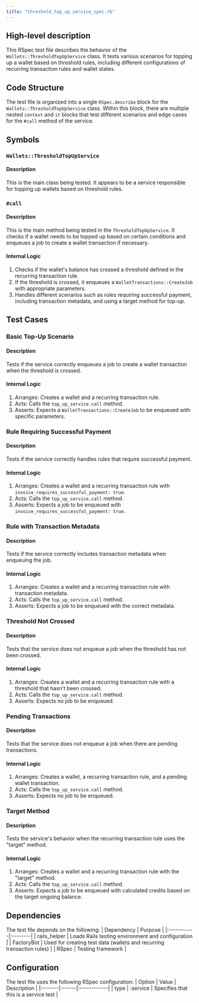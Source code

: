 ```yaml
---
title: "threshold_top_up_service_spec.rb"
---
```


## High-level description
This RSpec test file describes the behavior of the `Wallets::ThresholdTopUpService` class. It tests various scenarios for topping up a wallet based on threshold rules, including different configurations of recurring transaction rules and wallet states.

## Code Structure
The test file is organized into a single `RSpec.describe` block for the `Wallets::ThresholdTopUpService` class. Within this block, there are multiple nested `context` and `it` blocks that test different scenarios and edge cases for the `#call` method of the service.

## Symbols

### `Wallets::ThresholdTopUpService`
#### Description
This is the main class being tested. It appears to be a service responsible for topping up wallets based on threshold rules.

### `#call`
#### Description
This is the main method being tested in the `ThresholdTopUpService`. It checks if a wallet needs to be topped up based on certain conditions and enqueues a job to create a wallet transaction if necessary.

#### Internal Logic
1. Checks if the wallet's balance has crossed a threshold defined in the recurring transaction rule.
2. If the threshold is crossed, it enqueues a `WalletTransactions::CreateJob` with appropriate parameters.
3. Handles different scenarios such as rules requiring successful payment, including transaction metadata, and using a target method for top-up.

## Test Cases

### Basic Top-Up Scenario
#### Description
Tests if the service correctly enqueues a job to create a wallet transaction when the threshold is crossed.

#### Internal Logic
1. Arranges: Creates a wallet and a recurring transaction rule.
2. Acts: Calls the `top_up_service.call` method.
3. Asserts: Expects a `WalletTransactions::CreateJob` to be enqueued with specific parameters.

### Rule Requiring Successful Payment
#### Description
Tests if the service correctly handles rules that require successful payment.

#### Internal Logic
1. Arranges: Creates a wallet and a recurring transaction rule with `invoice_requires_successful_payment: true`.
2. Acts: Calls the `top_up_service.call` method.
3. Asserts: Expects a job to be enqueued with `invoice_requires_successful_payment: true`.

### Rule with Transaction Metadata
#### Description
Tests if the service correctly includes transaction metadata when enqueuing the job.

#### Internal Logic
1. Arranges: Creates a wallet and a recurring transaction rule with transaction metadata.
2. Acts: Calls the `top_up_service.call` method.
3. Asserts: Expects a job to be enqueued with the correct metadata.

### Threshold Not Crossed
#### Description
Tests that the service does not enqueue a job when the threshold has not been crossed.

#### Internal Logic
1. Arranges: Creates a wallet and a recurring transaction rule with a threshold that hasn't been crossed.
2. Acts: Calls the `top_up_service.call` method.
3. Asserts: Expects no job to be enqueued.

### Pending Transactions
#### Description
Tests that the service does not enqueue a job when there are pending transactions.

#### Internal Logic
1. Arranges: Creates a wallet, a recurring transaction rule, and a pending wallet transaction.
2. Acts: Calls the `top_up_service.call` method.
3. Asserts: Expects no job to be enqueued.

### Target Method
#### Description
Tests the service's behavior when the recurring transaction rule uses the "target" method.

#### Internal Logic
1. Arranges: Creates a wallet and a recurring transaction rule with the "target" method.
2. Acts: Calls the `top_up_service.call` method.
3. Asserts: Expects a job to be enqueued with calculated credits based on the target ongoing balance.

## Dependencies
The test file depends on the following:
| Dependency | Purpose |
|:-----------|:--------|
| rails_helper | Loads Rails testing environment and configuration |
| FactoryBot | Used for creating test data (wallets and recurring transaction rules) |
| RSpec | Testing framework |

## Configuration
The test file uses the following RSpec configuration:
| Option | Value | Description |
|:-------|:------|:------------|
| type | :service | Specifies that this is a service test |